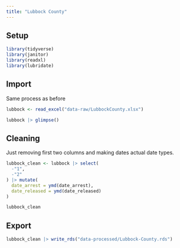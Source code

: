 ```yaml
---
title: "Lubbock County"
---
```


## Setup

```r

library(tidyverse)
library(janitor)
library(readxl)
library(lubridate)
```

## Import 

Same process as before

```r
lubbock <- read_excel("data-raw/LubbockCounty.xlsx")

lubbock |> glimpse()
```

## Cleaning

Just removing first two columns and making dates actual date types. 

```r
lubbock_clean <- lubbock |> select( 
  -"1",
  -"2"
) |> mutate(
  date_arrest = ymd(date_arrest),
  date_released = ymd(date_released)
)

lubbock_clean
```

## Export

```r
lubbock_clean |> write_rds("data-processed/Lubbock-County.rds")
```


